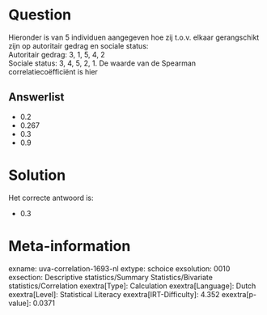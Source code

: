 Question
========

Hieronder is van 5 individuen aangegeven hoe zij t.o.v. elkaar
gerangschikt zijn op autoritair gedrag en sociale status:\
Autoritair gedrag: 3, 1, 5, 4, 2\
Sociale status: 3, 4, 5, 2, 1. De waarde van de Spearman
correlatiecoëfficiënt is hier

Answerlist
----------

* 0.2
* 0.267
* 0.3
* 0.9

Solution
========

Het correcte antwoord is: 

* 0.3

Meta-information
================
exname: uva-correlation-1693-nl
extype: schoice
exsolution: 0010
exsection: Descriptive statistics/Summary Statistics/Bivariate statistics/Correlation
exextra[Type]: Calculation
exextra[Language]: Dutch
exextra[Level]: Statistical Literacy
exextra[IRT-Difficulty]: 4.352
exextra[p-value]: 0.0371
